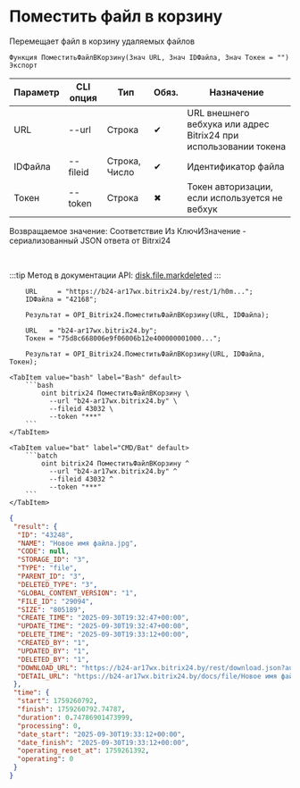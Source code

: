 ﻿---
sidebar_position: 6
description: Поместить файл в корзину и другие функции для работы с Bitrix24 в Открытом пакете интеграций - бесплатной open-source библиотеке интеграций для 1С:Предприятие 8, OneScript и CLI
keywords: [1C, 1С, 1С:Предприятие, 1С:Предприятие 8.3, API, Интеграция, Сервисы, Обмен, OneScript, CLI, Bitrix24]
---


# Поместить файл в корзину
 Перемещает файл в корзину удаляемых файлов



`Функция ПоместитьФайлВКорзину(Знач URL, Знач IDФайла, Знач Токен = "") Экспорт`

  | Параметр | CLI опция | Тип | Обяз. | Назначение |
  |-|-|-|-|-|
  | URL | --url | Строка | &#x2714; | URL внешнего вебхука или адрес Bitrix24 при использовании токена |
  | IDФайла | --fileid | Строка, Число | &#x2714; | Идентификатор файла |
  | Токен | --token | Строка | &#x2716; | Токен авторизации, если используется не вебхук |

  
  Возвращаемое значение:   Соответствие Из КлючИЗначение - сериализованный JSON ответа от Bitrxi24

<br/>

:::tip
Метод в документации API: [disk.file.markdeleted](https://dev.1c-bitrix.ru/rest_help/disk/file/disk_file_markdeleted.php)
:::
<br/>


```bsl title="Пример использования для 1С:Предприятие/OneScript"
    URL     = "https://b24-ar17wx.bitrix24.by/rest/1/h0m...";
    IDФайла = "42168";

    Результат = OPI_Bitrix24.ПоместитьФайлВКорзину(URL, IDФайла);

    URL   = "b24-ar17wx.bitrix24.by";
    Токен = "75d8c668006e9f06006b12e400000001000...";

    Результат = OPI_Bitrix24.ПоместитьФайлВКорзину(URL, IDФайла, Токен);
```
    

 <Tabs>
  
    <TabItem value="bash" label="Bash" default>
        ```bash
            oint bitrix24 ПоместитьФайлВКорзину \
              --url "b24-ar17wx.bitrix24.by" \
              --fileid 43032 \
              --token "***"
        ```
    </TabItem>
  
    <TabItem value="bat" label="CMD/Bat" default>
        ```batch
            oint bitrix24 ПоместитьФайлВКорзину ^
              --url "b24-ar17wx.bitrix24.by" ^
              --fileid 43032 ^
              --token "***"
        ```
    </TabItem>
</Tabs>


```json title="Результат"
{
 "result": {
  "ID": "43248",
  "NAME": "Новое имя файла.jpg",
  "CODE": null,
  "STORAGE_ID": "3",
  "TYPE": "file",
  "PARENT_ID": "3",
  "DELETED_TYPE": "3",
  "GLOBAL_CONTENT_VERSION": "1",
  "FILE_ID": "29094",
  "SIZE": "805189",
  "CREATE_TIME": "2025-09-30T19:32:47+00:00",
  "UPDATE_TIME": "2025-09-30T19:32:47+00:00",
  "DELETE_TIME": "2025-09-30T19:33:12+00:00",
  "CREATED_BY": "1",
  "UPDATED_BY": "1",
  "DELETED_BY": "1",
  "DOWNLOAD_URL": "https://b24-ar17wx.bitrix24.by/rest/download.json?auth=0d3edc68006e9f06006b12e4000000010000079df8ded9203f36d552b4c6853acb2215&token=disk%7CaWQ9NDMyNDgmXz0wQVJsOEF0WkpjcG9xejRCNThwNDdqMGk5T0tWSGhCcw%3D%3D%7CImRvd25sb2FkfGRpc2t8YVdROU5ETXlORGdtWHowd1FWSnNPRUYwV2twamNHOXhlalJDTlRod05EZHFNR2s1VDB0V1NHaENjdz09fDBkM2VkYzY4MDA2ZTlmMDYwMDZiMTJlNDAwMDAwMDAxMDAwMDA3OWRmOGRlZDkyMDNmMzZkNTUyYjRjNjg1M2FjYjIyMTUi.kMz7Z2t4w%2BIQKiFT5qe2PZTBA47sYDBJOZKev%2FoKUB0%3D",
  "DETAIL_URL": "https://b24-ar17wx.bitrix24.by/docs/file/Новое имя файла.jpgi17592607922045i"
 },
 "time": {
  "start": 1759260792,
  "finish": 1759260792.74787,
  "duration": 0.74786901473999,
  "processing": 0,
  "date_start": "2025-09-30T19:33:12+00:00",
  "date_finish": "2025-09-30T19:33:12+00:00",
  "operating_reset_at": 1759261392,
  "operating": 0
 }
}
```
